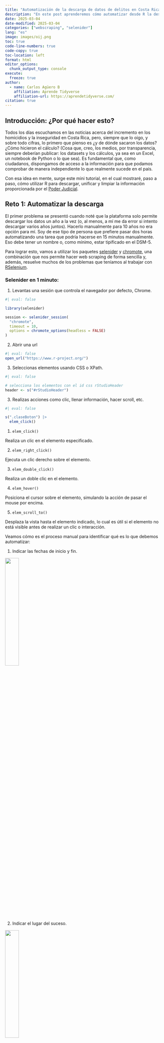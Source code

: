 ```yaml
---
title: "Automatización de la descarga de datos de delitos en Costa Rica"
description: "En este post aprenderemos cómo automatizar desde R la descarga, unificación y limpieza de datos sobre delitos en Costa Rica, obtenidos desde la plataforma del Poder Judicial."
date: 2025-03-04
date-modified: 2025-03-04
categories: ["webscraping", "selenider"] 
lang: "es"
image: images/oij.png
toc: true
code-line-numbers: true
code-copy: true
toc-location: left
format: html
editor_options: 
  chunk_output_type: console
execute: 
  freeze: true
author:
  - name: Carlos Agüero B
    affiliation: Aprende Tidyverse
    affiliation-url: https://aprendetidyverse.com/
citation: true
---
```


## Introducción: ¿Por qué hacer esto?

Todos los días escuchamos en las noticias acerca del incremento en los homicidios y la inseguridad en Costa Rica, pero, siempre que lo oigo, y sobre todo cifras, lo primero que pienso es ¿y de dónde sacaron los datos? ¿Cómo hicieron el cálculo? (Cosa que, creo, los medios, por transparencia, siempre deberían publicar: los datasets y los cálculos, ya sea en un Excel, un notebook de Python o lo que sea). Es fundamental que, como ciudadanos, dispongamos de acceso a la información para que podamos comprobar de manera independiente lo que realmente sucede en el país.


Con esa idea en mente, surge este mini tutorial, en el cual mostraré, paso a paso, cómo utilizar R para descargar, unificar y limpiar la información proporcionada por el [Poder Judicial](https://pjenlinea3.poder-judicial.go.cr/estadisticasoij/).

## Reto 1: Automatizar la descarga

El primer problema se presentó cuando noté que la plataforma solo permite descargar los datos un año a la vez (o, al menos, a mí me da error si intento descargar varios años juntos). Hacerlo manualmente para 10 años no era opción para mí. Soy de ese tipo de persona que prefiere pasar dos horas automatizando una tarea que podría hacerse en 15 minutos manualmente. Eso debe tener un nombre o, como mínimo, estar tipificado en el DSM-5.

Para lograr esto, vamos a utilizar los paquetes [selenider](https://ashbythorpe.github.io/selenider/index.html) y [chromote](https://rstudio.github.io/chromote/), una combinación que nos permite hacer web scraping de forma sencilla y, además, resuelve muchos de los problemas que teníamos al trabajar con [RSelenium](https://docs.ropensci.org/RSelenium/).

### Selenider en 1 minuto:

1. Levantas una sesión que controla el navegador por defecto, Chrome.

```r
#| eval: false

library(selenider)

session <- selenider_session(
  "chromote",
  timeout = 10,
  options = chromote_options(headless = FALSE)
)
```

2. Abrir una url 

```r
#| eval: false
open_url("https://www.r-project.org/")
```

3. Seleccionas elementos usando CSS o XPath.

```r
#| eval: false

# selecciona los elementos con el id css rStudioHeader
header <- s("#rStudioHeader") 
```

3. Realizas acciones como clic, llenar información, hacer scroll, etc.

```r
#| eval: false

s(".claseBoton") |>
  elem_click()
```

1. `elem_click()`

Realiza un clic en el elemento especificado.

2. `elem_right_click()`

Ejecuta un clic derecho sobre el elemento.

3. `elem_double_click()`

Realiza un doble clic en el elemento.

4. `elem_hover()`

Posiciona el cursor sobre el elemento, simulando la acción de pasar el mouse por encima.

5. `elem_scroll_to()`

Desplaza la vista hasta el elemento indicado, lo cual es útil si el elemento no está visible antes de realizar un clic o interacción.


Veamos cómo es el proceso manual para identificar qué es lo que debemos automatizar:

1. Indicar las fechas de inicio y fin.

![](images/fechas_oij.png){width=30%}

2. Indicar el lugar del suceso.

![](images/lugar_suceso.png){width=30%}

3. Seleccionar la categoría delictiva.

![](images/categoria_delictiva.png){width=30%}

4. Indicar si se trata de víctima policial.

![](images/victima_policial.png){width=30%}

5. Hacer clic en el botón de descargar Excel.

![](images/guardar_excel.png){width=25%}

Código completo de la descargar limpieza de los datos

```r
#| code-fold: true
#| eval: false

library(rvest)
library(selenider)
library(lubridate)
library(fs)
library(purrr)
library(janitor)
library(glue)
library(chromote)
library(dplyr)
library(readr)
library(stringr)

wait_for_download <- function(download_dir, filename, timeout = 60) {
  start_time <- Sys.time()
  file_path <- file.path(download_dir, filename)
  while (
    as.numeric(difftime(Sys.time(), start_time, units = "secs")) <= timeout
  ) {
    if (
      file.exists(file_path) &&
        length(list.files(download_dir, pattern = "\\.crdownload$")) == 0
    ) {
      return(TRUE)
    }
    Sys.sleep(1)
  }
  cli::cli_abort("Se acabó el tiempo de espera")
}

descargar_dataset_pj <- function(
  date = lubridate::today(),
  download_dir = "data",
  filename = "Estadisticas.xls"
) {
  dir.create(download_dir, showWarnings = FALSE, recursive = TRUE)
  full_path <- file.path(download_dir, filename)

  session <- selenider_session(
    "chromote",
    timeout = 10,
    options = chromote_options(headless = TRUE)
  )
  session$driver$Browser$setDownloadBehavior(
    behavior = "allow",
    downloadPath = normalizePath(download_dir)
  )

  open_url("https://pjenlinea3.poder-judicial.go.cr/estadisticasoij/")

  start_date <- format(date, "%d/%m/%Y")
  end_date <- update(date, month = 12, day = 31)
  end_date <- if_else(end_date > today(), today(), end_date)
  end_date <- format(end_date, "%d/%m/%Y")

  execute_js_expr(
    "document.getElementById('txtFechaFinal').removeAttribute('readonly',0);"
  )
  execute_js_expr(glue(
    "document.getElementById('txtFechaFinal').value = '{end_date}';",
  ))

  execute_js_expr(
    "document.getElementById('txtFechaInicio').removeAttribute('readonly',0);"
  )
  execute_js_expr(glue(
    "document.getElementById('txtFechaInicio').value = '{start_date}';",
  ))

  execute_js_expr("document.getElementById('chbTodoPais').click();")
  execute_js_expr("document.getElementById('chbTodoDelitos').click();")
  execute_js_expr("document.getElementById('chbTodaVictima').click();")

  execute_js_expr("document.getElementById('btnExcel').click();")

  wait_for_download(download_dir, filename)

  new_filename <- paste0("delitos_", format(date, "%Y-%m-%d"), ".html")
  new_path <- file.path(download_dir, new_filename)
  fs::file_move(full_path, new_path)

  return(new_path)
}

.years <- ymd("2025-01-01") - years(0:11)

df <- map(
  .years,
  \(x) {
    .file <- descargar_dataset_pj(date = x)
    df <- read_html(.file) |>
      html_table()
    df <- df[[1]]
    return(df)
  },
  .progress = TRUE
) |>
  list_rbind()

df |>
  clean_names() |>
  mutate(
    across(where(is.character), str_to_title),
    fecha = ymd(fecha)
  ) |>
  readr::write_rds(glue("data/delitos_{today()}.rds"))
```



## Reto 2: Problemas con el archivo descargado

Luego de realizar la descarga apareció un nuevo problema. Al intentar abrir desde R el archivo, me encontré con un error: el archivo parecía corrupto o mal formateado. Era raro, porque si abría el archivo directamente desde Excel, todo funcionaba bien.

Revisando el código fuente de la web, pude encontrar que el archivo se genera a partir de una tabla HTML que se codifica en Base64, asignándole la extensión ".xls" y un MIME type de Excel (Excel viejito). Esto quiere decir que, aunque se pretende que sea un archivo de Excel, el contenido real es HTML y no el formato binario nativo de Excel (xls). Excel, que siempre que puede resuelve, logra detectar ese contenido y mostrar la tabla correctamente, pero el paquete readxl —que utiliza la librería libxls— requiere específicamente el formato binario de Excel para poder abrirlo. Por eso, al intentar abrirlo en R se produce el error *libxls error: Unable to open file*, porque, **sorpresa, ¡no es un archivo de Excel!**

La solución fue sencilla, si se trata de un archivo `HTML`, basta con cambiarle la extensión a `.html` y usar la función `read_html` del paquete `rvest`. Una vez resuelto esto, quedó completamente automatizado el proceso de descarga de 10 años de registros en un clic.

## Reto 3: Limpieza y normalización de los datos

A partir de aquí, el trabajo de limpieza es muy corto. Se normalizan los nombres de las columnas y, además, se ajustan las variables de tipo texto para evitar tenerlas únicamente en mayúsculas.

Aquí, alguien podría preguntarse: ¿por qué, entonces, no descargar directamente el archivo `.csv` y listo? Pasa que, por algún motivo que desconozco, al archivo CSV le falta la columna "distrito". Asumo que está relacionado con la forma en que se genera desde la tabla HTML original, pero, a decir verdad, no lo investigué.

Puedes descargar los datos en el siguiente enlace [descargar datos](../data/delitos_2025-03-03.zip)

## ¿Y ahora qué?

Esta sería la primera parte del trabajo. Ahora que tenemos los datos, estamos listos para realizar un análisis. En el siguiente post hablaremos sobre el tema de los homicidios en Costa Rica, su evolución, y podremos salir de la duda que inició todo: ¿es realmente el aumento de la inseguridad solo un tema de percepción [(como hace un tiempo decía un ministro en un podcast)](https://www.crhoy.com/nacionales/nuevo-podcast-del-gobierno-plantea-crisis-de-homicidios-como-un-tema-de-percepcion/)? Spoiler:

![](https://mystickermania.com/cdn/stickers/memes/bugs-bunnys-no-meme-512x512.png){width=25%}

Finalmente, un reconocimiento especial al Poder Judicial por el esfuerzo y la transparencia de poner estos datos a disposición abierta de la ciudadanía; sin embargo, es importante mencionar que la plataforma todavía tiene puntos destacables de mejora en la web.

¡Nos vemos en ese próximo post!